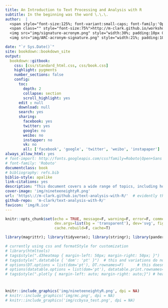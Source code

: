 ```yaml
---
title: An Introduction to Text Processing and Analysis with R
subtitle: In the beginning was the word \.\.\.
author:  |
  <span style="font-size:125%; font-variant:small-caps; font-family:'Open Sans'">Michael Clark</span> <br>
  <span class="" style="font-size:75%">http://m-clark.github.io/workshops/</span><br><br>
  <img src="img/signature-acronym.png" style="width:30%; padding:10px 0;"> <br>
  <img src="img/ARC-acronym-signature.png" style="width:21%; padding:10px 0;"> 

date: "`r Sys.Date()`"
site: bookdown::bookdown_site
output:
  bookdown::gitbook:
    css: [css/standard_html.css, css/book.css]
    highlight: pygments
    number_sections: false
    config:
      toc:
        depth: 2
        collapse: section
        scroll_highlight: yes
      edit : null
      download: null
      search: yes
      sharing:
        facebook: yes
        twitter: yes
        google: no
        weibo: no
        instapper: no
        vk: no
        all: ['facebook', 'google', 'twitter', 'weibo', 'instapaper']
always_allow_html: yes
# font-import: http://fonts.googleapis.com/css?family=Roboto|Open+Sans
# font-family: 'Roboto'
documentclass: book
# bibliography: refs.bib
biblio-style: apalike
link-citations: yes
description: "This document covers a wide range of topics, including how to process text generally, and demonstrations of sentiment analysis, parts-of-speech tagging, word embeddings, and topic modeling. Exercises are provided for some topics."
cover-image: 'img/nineteeneightyR.png'
url: 'https\://m-clark.github.io/text-analysis-with-R/'  # evidently the \: is required or you'll get text in the title/toc area
github-repo:  'm-clark/text-analysis-with-R/'
favicon: 'img/R.ico'
---
```


```r
knitr::opts_chunk$set(echo = TRUE, message=F, warning=F, error=F, comment=NA, R.options=list(width=220),   # code 
                      dev.args=list(bg = 'transparent'), dev='svg', fig.align='center',     # viz
                      cache.rebuild=F, cache=T)                                                 # cache
```

```r
library(magrittr); library(tidyverse); library(stringr); library(pander); library(plotly); library(lazerhawk)
```

```r
# currently using css and formatStyle for customization
# library(htmltools)  
# tags$style(".d3heatmap { margin-left: 50px; margin-right: 50px; }")
# tags$style(".datatable { 'dom': 'pt' }")  # this and variations do not work
# options(DT.options = list(dom='pt'), DT.rownames=F)      # this doesn't either
# options(datatable.options = list(dom='pt'), datatable.print.rownames=F)      # this doesn't either
# tags$style(".plotly { margin-left: auto; margin-right: auto;}") # heatmapr will awesomely override this if subplot widths = 1
```


#

```r
knitr::include_graphics('img/nineteeneightyR.png', dpi = NA)
# knitr::include_graphics('img/mc.png', dpi = NA)
# knitr::include_graphics('img/ccbysa_test.png', dpi = NA)
```